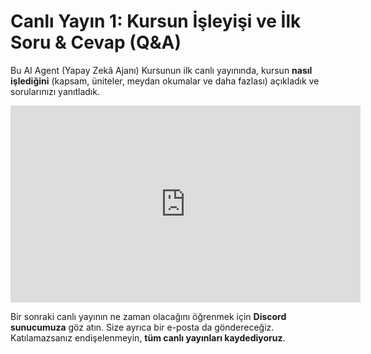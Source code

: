 # Canlı Yayın 1: Kursun İşleyişi ve İlk Soru & Cevap (Q&A)

Bu AI Agent (Yapay Zekâ Ajanı) Kursunun ilk canlı yayınında, kursun **nasıl işlediğini** (kapsam, üniteler, meydan okumalar ve daha fazlası) açıkladık ve sorularınızı yanıtladık.

<iframe width="560" height="315" src="https://www.youtube.com/embed/iLVyYDbdSmM?si=TCX5Ai3uZuKLXq45" title="YouTube video player" frameborder="0" allow="accelerometer; autoplay; clipboard-write; encrypted-media; gyroscope; picture-in-picture; web-share" referrerpolicy="strict-origin-when-cross-origin" allowfullscreen></iframe>

Bir sonraki canlı yayının ne zaman olacağını öğrenmek için **Discord sunucumuza** göz atın. Size ayrıca bir e-posta da göndereceğiz. Katılamazsanız endişelenmeyin, **tüm canlı yayınları kaydediyoruz**.
